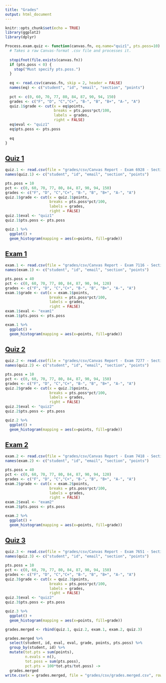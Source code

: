 ```yaml
---
title: "Grades"
output: html_document
---
```


```r
knitr::opts_chunk$set(echo = TRUE)
library(ggplot2)
library(dplyr)
```

```r
Process.exam.quiz <- function(canvas.fn, eq.name="quiz1", pts.poss=10) {
  # Takes a raw Canvas-format .csv file and processes it.
  
  stopifnot(file.exists(canvas.fn))
  if (pts.poss < 0) {
    stop("Must specify pts.poss.")
  }
  
  eq <- read.csv(canvas.fn, skip = 2, header = FALSE)
  names(eq) <- c("student", "id", "email", "section", "points")
  
  pct <- c(0, 60, 70, 77, 80, 84, 87, 90, 94, 150)
  grades <- c("F", "D", "C","C+", "B-", "B", "B+", "A-", "A")
  quiz.1$grade <- cut(x = eq$points, 
                      breaks = pts.poss*pct/100, 
                      labels = grades, 
                      right = FALSE)
  eq$eval <- "quiz1"
  eq$pts.poss <- pts.poss
  
  eq
}
```


## [Quiz 1](quiz/psych-260-quiz-1-ans.pdf)

```r
quiz.1 <- read.csv(file = "grades/csv/Canvas Report - Exam 6928 - Section17621.csv", skip = 2, header=FALSE)
names(quiz.1) <- c("student", "id", "email", "section", "points")

pts.poss = 10
pct <- c(0, 60, 70, 77, 80, 84, 87, 90, 94, 150)
grades <- c("F", "D", "C","C+", "B-", "B", "B+", "A-", "A")
quiz.1$grade <- cut(x = quiz.1$points, 
                    breaks = pts.poss*pct/100, 
                    labels = grades, 
                    right = FALSE)
quiz.1$eval <- "quiz1"
quiz.1$pts.poss <- pts.poss
```

```r
quiz.1 %>%
  ggplot() +
  geom_histogram(mapping = aes(x=points, fill=grade))
```

## [Exam 1](exam/psych-260-exam-1-ans.pdf)

```r
exam.1 <- read.csv(file = "grades/csv/Canvas Report - Exam 7116 - Section17621.csv", skip = 2, header=FALSE)
names(exam.1) <- c("student", "id", "email", "section", "points")

pts.poss = 40
pct <- c(0, 60, 70, 77, 80, 84, 87, 90, 94, 120)
grades <- c("F", "D", "C","C+", "B-", "B", "B+", "A-", "A")
exam.1$grade <- cut(x = exam.1$points, 
                    breaks = pts.poss*pct/100, 
                    labels = grades, 
                    right = FALSE)
exam.1$eval <- "exam1"
exam.1$pts.poss <- pts.poss
```

```r
exam.1 %>%
  ggplot() +
  geom_histogram(mapping = aes(x=points, fill=grade))
```

## [Quiz 2](quiz/psych-260-quiz-2-ans.pdf)

```r
quiz.2 <- read.csv(file = "grades/csv/Canvas Report - Exam 7277 - Section17621.csv", skip = 2, header=FALSE)
names(quiz.2) <- c("student", "id", "email", "section", "points")

pts.poss = 10
pct <- c(0, 60, 70, 77, 80, 84, 87, 90, 94, 150)
grades <- c("F", "D", "C","C+", "B-", "B", "B+", "A-", "A")
quiz.2$grade <- cut(x = quiz.2$points, 
                    breaks = pts.poss*pct/100, 
                    labels = grades, 
                    right = FALSE)
quiz.2$eval <- "quiz2"
quiz.2$pts.poss <- pts.poss
```

```r
quiz.2 %>%
  ggplot() +
  geom_histogram(mapping = aes(x=points, fill=grade))
```

## [Exam 2](exam/psych-260-exam-2-ans.pdf)

```r
exam.2 <- read.csv(file = "grades/csv/Canvas Report - Exam 7418 - Section17621.csv", skip = 2, header=FALSE)
names(exam.2) <- c("student", "id", "email", "section", "points")

pts.poss = 40
pct <- c(0, 60, 70, 77, 80, 84, 87, 90, 94, 120)
grades <- c("F", "D", "C","C+", "B-", "B", "B+", "A-", "A")
exam.2$grade <- cut(x = exam.2$points, 
                    breaks = pts.poss*pct/100, 
                    labels = grades, 
                    right = FALSE)
exam.2$eval <- "exam2"
exam.2$pts.poss <- pts.poss
```

```r
exam.2 %>%
  ggplot() +
  geom_histogram(mapping = aes(x=points, fill=grade))
```

## [Quiz 3](quiz/psych-260-quiz-3-ans.pdf)

```r
quiz.3 <- read.csv(file = "grades/csv/Canvas Report - Exam 7651 - Section17621.csv", skip = 2, header=FALSE)
names(quiz.3) <- c("student", "id", "email", "section", "points")

pts.poss = 10
pct <- c(0, 60, 70, 77, 80, 84, 87, 90, 94, 150)
grades <- c("F", "D", "C","C+", "B-", "B", "B+", "A-", "A")
quiz.3$grade <- cut(x = quiz.3$points, 
                    breaks = pts.poss*pct/100, 
                    labels = grades, 
                    right = FALSE)
quiz.3$eval <- "quiz2"
quiz.3$pts.poss <- pts.poss
```

```r
quiz.3 %>%
  ggplot() +
  geom_histogram(mapping = aes(x=points, fill=grade))
```

<!--- Create combined grade file. -->

```r
grades.merged <- rbind(quiz.1, quiz.2, exam.1, exam.2, quiz.3)

grades.merged %>%
  select(student, id, eval, eval, grade, points, pts.poss) %>%
  group_by(student, id) %>%
  mutate(tot.pts = sum(points),
         n.evals = n(),
         tot.poss = sum(pts.poss),
         pct.pts = 100*tot.pts/tot.poss) ->
  grades.merged
write.csv(x = grades.merged, file = "grades/csv/grades.merged.csv", row.names = FALSE)
```
